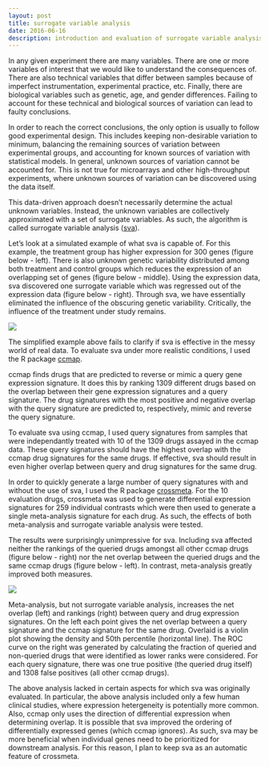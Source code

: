 ```yaml
---
layout: post
title: surrogate variable analysis
date: 2016-06-16
description: introduction and evaluation of surrogate variable analysis
---
```

In any given experiment there are many variables. There are one or more variables
of interest that we would like to understand the consequences of. There are also 
technical variables that differ between samples because of imperfect instrumentation, experimental practice, etc. Finally, there are biological variables such as genetic, age, and gender differences. Failing to account for these technical and biological sources of variation can lead to faulty conclusions.


In order to reach the correct conclusions, the only option is usually to follow
good experimental design. This includes keeping non-desirable variation to minimum,
balancing the remaining sources of variation between experimental groups, and
accounting for known sources of variation with statistical models. In general, 
unknown sources of variation cannot be accounted for. This is not true for microarrays 
and other high-throughput experiments, where unknown sources of variation can be 
discovered using the data itself.

This data-driven approach doesn't necessarily determine the actual unknown 
variables. Instead, the unknown variables are collectively approximated with a 
set of surrogate variables. As such, the algorithm is called surrogate variable 
analysis (<a href="http://journals.plos.org/plosgenetics/article?id=10.1371/journal.pgen.0030161" target="blank">sva</a>).

Let's look at a simulated example of what sva is capable of. For this example, the treatment group has higher expression for 300 genes (figure below - left). There is also unknown genetic variability distributed among both treatment and control groups which reduces the expression of an overlapping set of genes (figure below - middle). Using the expression data, sva discovered one surrogate variable which was regressed out of the expression data (figure below - right). Through sva, we have essentially eliminated the influence of the obscuring genetic variability. Critically, the influence of the treatment under study remains.

<img src="/img/heatmapsv_2000.png" srcset="/img/heatmapsv_2000.png 2000w, /img/heatmapsv_4000.png 4000w" class="ImageBorder ImageResponsive2">

The simplified example above fails to clarify if sva is effective in the messy
world of real data. To evaluate sva under more realistic conditions, I used the R package <a href="https://github.com/alexvpickering/ccmap" target="blank">ccmap</a>.

ccmap finds drugs that are predicted to reverse or mimic a query gene expression signature. It does this by ranking 1309 different drugs based on the overlap between their gene expression signatures and a query signature. The drug signatures with the most positive and negative overlap with the query signature are predicted to, respectively, mimic and reverse the query signature.

To evaluate sva using ccmap, I used query signatures from samples that were
independantly treated with 10 of the 1309 drugs assayed in the ccmap data. These query signatures should have the highest overlap with the ccmap drug signatures for the same drugs. If effective, sva should result in even higher overlap between query and drug signatures for the same drug.

In order to quickly generate a large number of query signatures with and without
the use of sva, I used the R package <a href="https://github.com/alexvpickering/crossmeta" target="blank">crossmeta</a>. For the 10 evaluation drugs, crossmeta was used to generate differential expression signatures for 259 individual contrasts which were then used to generate a single meta-analysis signature for each drug. As such, the effects of both meta-analysis and surrogate variable analysis were tested.

The results were surprisingly unimpressive for sva. Including sva affected neither the
rankings of the queried drugs amongst all other ccmap drugs (figure below - right) nor the net overlap between the queried drugs and the same ccmap drugs (figure below - left). In contrast, meta-analysis greatly improved both measures.

<img src="/img/sva_2000.png" srcset="/img/sva_2000.png 2000w, /img/sva_4000.png 4000w" class="ImageBorder ImageResponsive2">
<div class="caption"> Meta-analysis, but not surrogate variable analysis, increases the net overlap (left) and rankings (right) between query and drug expression signatures. On the left each point gives the net overlap between a query signature and the ccmap signature for the same drug. Overlaid is a violin plot showing the density and 50th percentile (horizontal line). The ROC curve on the right was generated by calculating the fraction of queried and non-queried drugs that were identified as lower ranks were considered. For each query signature, there was one true positive (the queried drug itself) and 1308 false positives (all other ccmap drugs).
</div>

The above analysis lacked in certain aspects for which sva was originally evaluated. In particular, the above analysis included only a few human clinical studies, where expression hetergeneity is potentially more common. Also, ccmap only uses the direction of differential expression when determining overlap. It is possible that sva improved the ordering of differentially expressed genes (which ccmap ignores). As such, sva may be more beneficial when individual genes need to be prioritized for downstream analysis. For this reason, I plan to keep sva as an automatic feature of crossmeta.